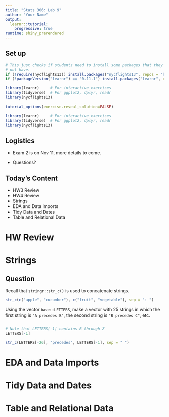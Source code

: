 ```yaml
---
title: "Stats 306: Lab 9"
author: "Your Name"
output: 
  learnr::tutorial:
    progressive: true
runtime: shiny_prerendered
---
```


## Set up

```r
# This just checks if students need to install some packages that they might 
# not have.
if (!require(nycflights13)) install.packages("nycflights13", repos = "http://cran.us.r-project.org")
if (!packageVersion("learnr") == "0.11.1") install.packages("learnr", repos = "http://cran.us.r-project.org")
```

```r
library(learnr)     # For interactive exercises
library(tidyverse)  # For ggplot2, dplyr, readr
library(nycflights13)

tutorial_options(exercise.reveal_solution=FALSE)
```

```r
library(learnr)     # For interactive exercises
library(tidyverse)  # For ggplot2, dplyr, readr
library(nycflights13)
```

## Logistics

-   Exam 2 is on Nov 11, more details to come.

-   Questions?

## Today's Content


- HW3 Review
- HW4 Review
- Strings
- EDA and Data Imports
- Tidy Data and Dates
- Table and Relational Data


# HW Review


# Strings

## Question

Recall that `stringr::str_c()` is used to concatenate strings.

```r
str_c(c("apple", "cucumber"), c("fruit", "vegetable"), sep = ": ")
```


Using the vector `base::LETTERS`, make a vector with 25 strings in which the first string is `"A precedes B"`, the second string is `"B precedes C"`, etc.

```r

```

```r
# Note that LETTERS[-1] contains B through Z
LETTERS[-1]
```

```r
str_c(LETTERS[-26], "precedes", LETTERS[-1], sep = " ")
```

# EDA and Data Imports


# Tidy Data and Dates


# Table and Relational Data

